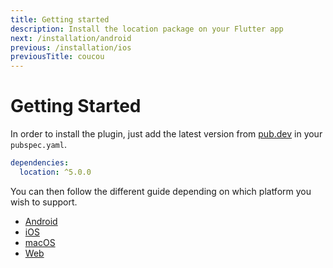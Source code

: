 ```yaml
---
title: Getting started
description: Install the location package on your Flutter app
next: /installation/android
previous: /installation/ios
previousTitle: coucou
---
```


# Getting Started

In order to install the plugin, just add the latest version from [pub.dev](https://pub.dev/packages/location) in your `pubspec.yaml`.

```yaml
dependencies:
  location: ^5.0.0
```

You can then follow the different guide depending on which platform you wish to support.

- [Android](/installation/android)
- [iOS](/installation/ios)
- [macOS](/installation/macos)
- [Web](/installation/web)

